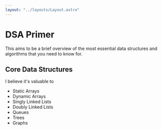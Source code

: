 ```yaml
---
layout: "../layouts/Layout.astro"
---
```


# DSA Primer

This aims to be a brief overview of the most essential data structures and algorithms that you need to know for.

## Core Data Structures

I believe it's valuable to

- Static Arrays
- Dynamic Arrays
- Singly Linked Lists
- Doubly Linked Lists
- Queues
- Trees
- Graphs
